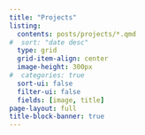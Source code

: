 ```yaml
---
title: "Projects"
listing: 
  contents: posts/projects/*.qmd
#  sort: "date desc"
  type: grid
  grid-item-align: center
  image-height: 300px
#  categories: true
  sort-ui: false
  filter-ui: false
  fields: [image, title]
page-layout: full
title-block-banner: true
---
```

